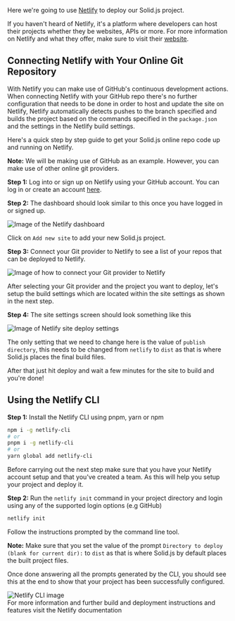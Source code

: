 
<Title>Deploying To Netlify</Title>

Here we're going to use [Netlify](https://netlify.com) to deploy our Solid.js project.

If you haven't heard of Netlify, it's a platform where developers can host their projects whether they be websites, APIs or more. For more information on Netlify and what they offer, make sure to visit their [website](https://netlify.com).

## Connecting Netlify with Your Online Git Repository

With Netlify you can make use of GitHub's continuous development actions. When connecting Netlify with your GitHub repo there's no further configuration that needs to be done in order to host and update the site on Netlify, Netlify automatically detects pushes to the branch specified and builds the project based on the commands specified in the `package.json` and the settings in the Netlify build settings. 

Here's a quick step by step guide to get your Solid.js online repo code up and running on Netlify.

**Note:** We will be making use of GitHub as an example. However, you can make use of other online git providers.

**Step 1:** Log into or sign up on Netlify using your GitHub account. You can log in or create an account [here](https://app.netlify.com).

**Step 2:** The dashboard should look similar to this once you have logged in or signed up. 

<img src="/images/how-to-guides/deployment/netlify-dashboard.png" alt="Image of the Netlify dashboard"/>

Click on `Add new site` to add your new Solid.js project. 

**Step 3:** Connect your Git provider to Netlify to see a list of your repos that can be deployed to Netlify.

<img src="/images/how-to-guides/deployment/netlify-connect-import.png" alt="Image of how to connect your Git provider to Netlify"/>

After selecting your Git provider and the project you want to deploy, let's setup the build settings which are located within the site settings as shown in the next step.

**Step 4:** The site settings screen should look something like this 

<img src="/images/how-to-guides/deployment/netlify-deploy.png" alt="Image of Netlify site deploy settings"/>

The only setting that we need to change here is the value of `publish directory`, this needs to be changed from `netlify` to `dist` as that is where Solid.js places the final build files. 

After that just hit deploy and wait a few minutes for the site to build and you're done!

## Using the Netlify CLI

**Step 1:** Install the Netlify CLI using pnpm, yarn or npm

```bash
npm i -g netlify-cli
# or 
pnpm i -g netlify-cli
# or
yarn global add netlify-cli
```

<Aside>
  Before carrying out the next step make sure that you have your Netlify account setup and that you've created a team. As this will help you setup your project and deploy it.
</Aside>

**Step 2:** Run the `netlify init` command in your project directory and login using any of the supported login options (e.g GitHub)

```bash
netlify init
```

Follow the instructions prompted by the command line tool.

**Note:** Make sure that you set the value of the prompt `Directory to deploy (blank for current dir):` to `dist` as that is where Solid.js by default places the built project files. 

Once done answering all the prompts generated by the CLI, you should see this at the end to show that your project has been successfully configured.

<img src="/images/how-to-guides/deployment/netlify-cli-success.png" alt="Netlify CLI image"/>

<Aside>
  For more information and further build and deployment instructions and features visit the <Link href="https://docs.netlify.com/" target="_blank">Netlify documentation</Link>
</Aside>